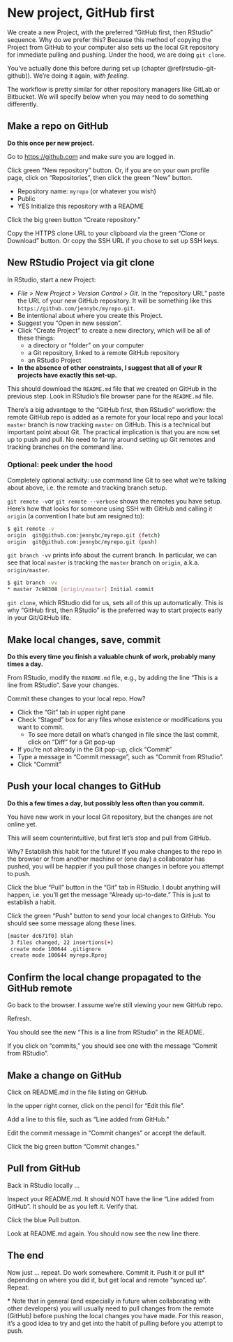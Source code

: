 # New project, GitHub first {#new-github-first}

We create a new Project, with the preferred "GitHub first, then RStudio"
sequence. Why do we prefer this? Because this method of copying the Project from
GitHub to your computer also sets up the local Git repository for immediate
pulling and pushing. Under the hood, we are doing `git clone`.

You've actually done this before during set up (chapter
\@ref(rstudio-git-github)). We're doing it again, *with feeling*.

The workflow is pretty similar for other repository managers like GitLab or
Bitbucket. We will specify below when you may need to do something differently.

## Make a repo on GitHub

**Do this once per new project.**

Go to <https://github.com> and make sure you are logged in.

Click green "New repository" button. Or, if you are on your own profile page,
click on "Repositories", then click the green "New" button.

- Repository name: `myrepo` (or whatever you wish)  
- Public  
- YES Initialize this repository with a README

Click the big green button "Create repository."

Copy the HTTPS clone URL to your clipboard via the green "Clone or Download"
button. Or copy the SSH URL if you chose to set up SSH keys.

## New RStudio Project via git clone {#new-rstudio-project-via-git}

In RStudio, start a new Project:

  * *File > New Project > Version Control > Git*. In the "repository URL" paste the URL of your new GitHub repository. It will be something like this `https://github.com/jennybc/myrepo.git`.
  * Be intentional about where you create this Project.
  * Suggest you "Open in new session".
  * Click "Create Project" to create a new directory, which will be all of these things:
    - a directory or "folder" on your computer
    - a Git repository, linked to a remote GitHub repository
    - an RStudio Project
  * **In the absence of other constraints, I suggest that all of your R projects have exactly this set-up.**

This should download the `README.md` file that we created on GitHub in the
previous step. Look in RStudio's file browser pane for the `README.md` file.

There's a big advantage to the "GitHub first, then RStudio" workflow: the remote
GitHub repo is added as a remote for your local repo and your local `master`
branch is now tracking `master` on GitHub. This is a technical but important
point about Git. The practical implication is that you are now set up to push
and pull. No need to fanny around setting up Git remotes and tracking branches
on the command line.

### Optional: peek under the hood

Completely optional activity: use command line Git to see what we're talking
about above, i.e. the remote and tracking branch setup.

`git remote -v`or `git remote --verbose` shows the remotes you have setup.
Here's how that looks for someone using SSH with GitHub and calling it `origin`
(a convention I hate but am resigned to):

``` sh
$ git remote -v
origin  git@github.com:jennybc/myrepo.git (fetch)
origin  git@github.com:jennybc/myrepo.git (push)
```

`git branch -vv` prints info about the current branch. In particular, we can see
that local `master` is tracking the `master` branch on `origin`, a.k.a.
`origin/master`.

``` sh
$ git branch -vv
* master 7c98308 [origin/master] Initial commit
```

`git clone`, which RStudio did for us, sets all of this up automatically. This
is why "GitHub first, then RStudio" is the preferred way to start projects early
in your Git/GitHub life.

## Make local changes, save, commit

**Do this every time you finish a valuable chunk of work, probably many times a day.**

From RStudio, modify the `README.md` file, e.g., by adding the line "This is a
line from RStudio". Save your changes.

Commit these changes to your local repo. How?

  * Click the "Git" tab in upper right pane
  * Check "Staged" box for any files whose existence or modifications you want
    to commit.
    - To see more detail on what's changed in file since the last commit, click
      on "Diff" for a Git pop-up
  * If you're not already in the Git pop-up, click "Commit"
  * Type a message in "Commit message", such as "Commit from RStudio".
  * Click "Commit"

## Push your local changes to GitHub

**Do this a few times a day, but possibly less often than you commit.**

You have new work in your local Git repository, but the changes are not online
yet.

This will seem counterintuitive, but first let's stop and pull from GitHub.

Why? Establish this habit for the future! If you make changes to the repo in the
browser or from another machine or (one day) a collaborator has pushed, you will
be happier if you pull those changes in before you attempt to push.
  
Click the blue "Pull" button in the "Git" tab in RStudio. I doubt anything will
happen, i.e. you'll get the message "Already up-to-date." This is just to
establish a habit.

Click the green "Push" button to send your local changes to GitHub. You should
see some message along these lines.

``` bash
[master dc671f0] blah
 3 files changed, 22 insertions(+)
 create mode 100644 .gitignore
 create mode 100644 myrepo.Rproj
```

## Confirm the local change propagated to the GitHub remote

Go back to the browser. I assume we're still viewing your new GitHub repo.

Refresh.

You should see the new "This is a line from RStudio" in the README.

If you click on "commits," you should see one with the message "Commit from
RStudio".

## Make a change on GitHub

Click on README.md in the file listing on GitHub.

In the upper right corner, click on the pencil for "Edit this file".

Add a line to this file, such as "Line added from GitHub."

Edit the commit message in "Commit changes" or accept the default.

Click the big green button "Commit changes."

## Pull from GitHub

Back in RStudio locally ...

Inspect your README.md. It should NOT have the line "Line added from GitHub". It
should be as you left it. Verify that.

Click the blue Pull button.

Look at README.md again. You should now see the new line there.

## The end

Now just ... repeat. Do work somewhere. Commit it. Push it or pull it\*
depending on where you did it, but get local and remote "synced up". Repeat.

\* Note that in general (and especially in future when collaborating with other
developers) you will usually need to pull changes from the remote (GitHub)
before pushing the local changes you have made. For this reason, it's a good
idea to try and get into the habit of pulling before you attempt to push.
